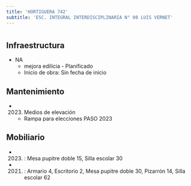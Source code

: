 ```yaml
---
title: 'HORTIGUERA 742'
subtitle: 'ESC. INTEGRAL INTERDISCIPLINARIA N° 08 LUIS VERNET'
---
```


#
## Infraestructura

* NA 
    + mejora edilicia - Planificado 
    + Inicio de obra: Sin fecha de inicio 






## Mantenimiento

*  (2023) Medios de elevación 
    + Rampa para elecciones PASO 2023





## Mobiliario

*  (2023) : Mesa pupitre doble 15, Silla escolar 30 

*  (2021) : Armario 4, Escritorio 2, Mesa pupitre doble 30, Pizarrón 14, Silla escolar 62 



